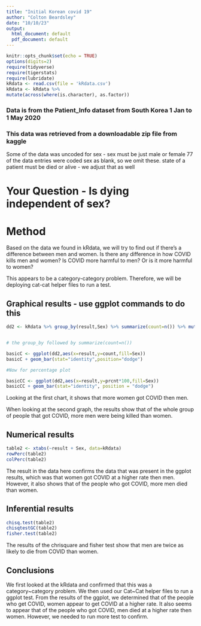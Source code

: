 ```yaml
---
title: "Initial Korean covid 19"
author: "Colton Beardsley"
date: "10/10/23"
output:
  html_document: default
  pdf_document: default
---
```


```r
knitr::opts_chunk$set(echo = TRUE)
options(digits=2)
require(tidyverse)
require(tigerstats)
require(lubridate)
kRdata <- read.csv(file = 'kRdata.csv')
kRdata <- kRdata %>%
mutate(across(where(is.character), as.factor))

```
### Data is from the Patient_Info dataset from South Korea 1 Jan to 1 May 2020
### This data was retrieved from a downloadable zip file from kaggle

Some of the data was uncoded for sex - sex must be just male or female
77 of the data entries were coded sex  as blank, so we omit these.
state of a patient must be died or alive - we adjust that as well   
  
# Your Question - Is dying independent of sex?


# Method

Based on the data we found in kRdata, we will try to find out if there's a difference between men and women. Is there any difference in how COVID kills men and women? Is COVID more harmful to men? Or is it more harmful to women? 

This appears to be a category-category problem. Therefore, we will be deploying cat-cat helper files to run a test. 


## Graphical results - use ggplot commands to do this  

```r
dd2 <- kRdata %>% group_by(result,Sex) %>% summarize(count=n()) %>% mutate(prcnt=count/sum(count))


# the group_by followed by summarize(count=n())

basicC <- ggplot(dd2,aes(x=result,y=count,fill=Sex))
basicC + geom_bar(stat="identity",position="dodge")

#Now for percentage plot

basicCC <- ggplot(dd2,aes(x=result,y=prcnt*100,fill=Sex)) 
basicCC + geom_bar(stat="identity", position = "dodge")
```
  
Looking at the first chart, it shows that more women got COVID then men.

When looking at the second graph, the results show that of the whole group of people that got COVID, more men were being killed than women.




  
## Numerical results

```r
table2 <- xtabs(~result + Sex, data=kRdata)
rowPerc(table2)
colPerc(table2)
```

The result in the data here confirms the data that was present in the ggplot results, which was that women got COVID at a higher rate then men. However, it also shows that of the people who got COVID, more men died than women.


## Inferential results 


```r
chisq.test(table2)
chisqtestGC(table2)
fisher.test(table2)

```


The results of the chrisquare and fisher test show that men are twice as likely to die from COVID than women.

## Conclusions

We first looked at the kRdata and confirmed that this was a category~category problem. We then used our Cat~Cat helper files to run a ggplot test. From the results of the ggplot, we determined that of the people who get COVID, women appear to get COVID at a higher rate. It also seems to appear that of the people who got COVID, men died at a higher rate then women. However, we needed to run more test to confirm.

